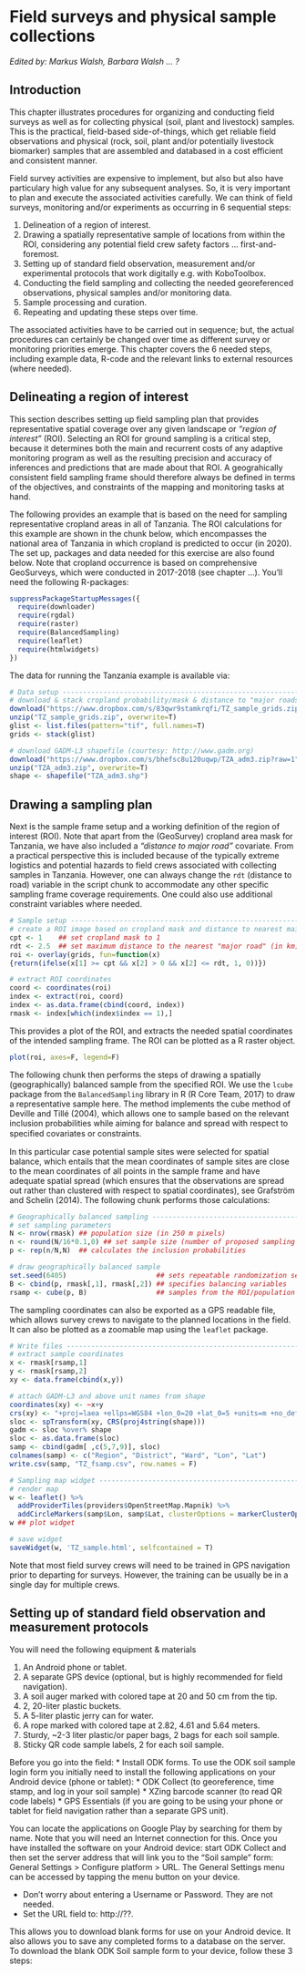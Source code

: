 # Field surveys and physical sample collections {#field-surveys}

*Edited by: Markus Walsh, Barbara Walsh ... ?*

## Introduction {#fs-intro}

This chapter illustrates procedures for organizing and conducting field surveys as well as for collecting physical (soil, plant and livestock) samples. This is the practical, field-based side-of-things, which get reliable field observations and physical (rock, soil, plant and/or potentially livestock biomarker) samples that are assembled and databased in a cost efficient and consistent manner. 

Field survey activities are expensive to implement, but also but also have particulary high value for any subsequent analyses. So, it is very important to plan and execute the associated activities carefully. We can think of field surveys, monitoring and/or experiments as occurring in 6 sequential steps:

1. Delineation of a region of interest.
1. Drawing a spatially representative sample of locations from within the ROI, considering any potential field crew safety factors ... first-and-foremost.
1. Setting up of standard field observation, measurement and/or experimental protocols that work digitally e.g. with KoboToolbox.
1. Conducting the field sampling and collecting the needed georeferenced observations, physical samples and/or monitoring data.
1. Sample processing and curation.
1. Repeating and updating these steps over time.

The associated activities have to be carried out in sequence; but, the actual procedures can certainly be changed over time as different survey or monitoring priorities emerge. This chapter covers the 6 needed steps, including example data, R-code and the relevant links to external resources (where needed).

## Delineating a region of interest {#roi}

This section describes setting up field sampling plan that provides representative spatial coverage over any given landscape or *"region of interest"* (ROI). Selecting an ROI for ground sampling is a critical step, because it determines both the main and recurrent costs of any adaptive monitoring program as well as the resulting precision and accuracy of inferences and predictions that are made about that ROI. A geograhically consistent field sampling frame should therefore always be defined in terms of the objectives, and constraints of the mapping and monitoring tasks at hand. 

The following provides an example that is based on the need for sampling representative cropland areas in all of Tanzania. The ROI calculations for this example are shown in the chunk below, which encompasses the national area of Tanzania in which cropland is predicted to occur (in 2020). The set up, packages and data needed for this exercise are also found below. Note that cropland occurrence is based on comprehensive GeoSurveys, which were conducted in 2017-2018 (see chapter ...). You'll need the following R-packages:

```r
suppressPackageStartupMessages({
  require(downloader)
  require(rgdal)
  require(raster)
  require(BalancedSampling)
  require(leaflet)
  require(htmlwidgets)
})
```

The data for running the Tanzania example is available via:

```r
# Data setup --------------------------------------------------------------
# download & stack cropland probability/mask & distance to "major roads" grids
download("https://www.dropbox.com/s/83qwr9stamkrqfi/TZ_sample_grids.zip?raw=1", "TZ_sample_grids.zip", mode="wb")
unzip("TZ_sample_grids.zip", overwrite=T)
glist <- list.files(pattern="tif", full.names=T)
grids <- stack(glist)

# download GADM-L3 shapefile (courtesy: http://www.gadm.org)
download("https://www.dropbox.com/s/bhefsc8u120uqwp/TZA_adm3.zip?raw=1", "TZA_adm3.zip", mode="wb")
unzip("TZA_adm3.zip", overwrite=T)
shape <- shapefile("TZA_adm3.shp")
```

## Drawing a sampling plan {#samp-plan}

Next is the sample frame setup and a working definition of the region of interest (ROI). Note that apart from the (GeoSurvey) cropland area mask for Tanzania, we have also included a *"distance to major road"* covariate. From a practical perspective this is included because of the typically extreme logistics and potential hazards to field crews associated with collecting samples in Tanzania. However, one can always change the `rdt` (distance to road) variable in the script chunk to accommodate any other specific sampling frame coverage requirements. One could also use additional constraint variables where needed.

```r
# Sample setup ------------------------------------------------------------
# create a ROI image based on cropland mask and distance to nearest main roads
cpt <- 1    ## set cropland mask to 1
rdt <- 2.5  ## set maximum distance to the nearest "major road" (in km)
roi <- overlay(grids, fun=function(x) 
{return(ifelse(x[1] >= cpt && x[2] > 0 && x[2] <= rdt, 1, 0))})

# extract ROI coordinates
coord <- coordinates(roi)
index <- extract(roi, coord)
index <- as.data.frame(cbind(coord, index))
rmask <- index[which(index$index == 1),]
```

This provides a plot of the ROI, and extracts the needed spatial coordinates of the intended sampling frame. The ROI can be plotted as a R raster object.

```r
plot(roi, axes=F, legend=F)
```

The following chunk then performs the steps of drawing a spatially (geographically) balanced sample from the specified ROI. We use the `lcube` package from the `BalancedSampling` library in R (R Core Team, 2017) to draw a representative sample here. The method implements the cube method of Deville and Tillé (2004), which allows one to sample based on the relevant inclusion probabilities while aiming for balance and spread with respect to speciﬁed covariates or constraints. 

In this particular case potential sample sites were selected for spatial balance, which entails that the mean coordinates of sample sites are close to the mean coordinates of all points in the sample frame and have adequate spatial spread (which ensures that the observations are spread out rather than clustered with respect to spatial coordinates), see Grafström and Schelin (2014). The following chunk performs those calculations:

```r
# Geographically balanced sampling ----------------------------------------
# set sampling parameters
N <- nrow(rmask) ## population size (in 250 m pixels)
n <- round(N/16*0.1,0) ## set sample size (number of proposed sampling locations)
p <- rep(n/N,N)  ## calculates the inclusion probabilities

# draw geographically balanced sample
set.seed(6405)                      ## sets repeatable randomization seed
B <- cbind(p, rmask[,1], rmask[,2]) ## specifies balancing variables
rsamp <- cube(p, B)                 ## samples from the ROI/population using the cube method
```

The sampling coordinates can also be exported as a GPS readable file, which allows survey crews to navigate to the planned locations in the field. It can also be plotted as a zoomable map using the `leaflet` package.

```r
# Write files -------------------------------------------------------------
# extract sample coordinates
x <- rmask[rsamp,1]
y <- rmask[rsamp,2]
xy <- data.frame(cbind(x,y))

# attach GADM-L3 and above unit names from shape
coordinates(xy) <- ~x+y
crs(xy) <- "+proj=laea +ellps=WGS84 +lon_0=20 +lat_0=5 +units=m +no_defs"
sloc <- spTransform(xy, CRS(proj4string(shape)))
gadm <- sloc %over% shape
sloc <- as.data.frame(sloc)
samp <- cbind(gadm[ ,c(5,7,9)], sloc)
colnames(samp) <- c("Region", "District", "Ward", "Lon", "Lat")
write.csv(samp, "TZ_fsamp.csv", row.names = F)

# Sampling map widget -----------------------------------------------------
# render map
w <- leaflet() %>% 
  addProviderTiles(providers$OpenStreetMap.Mapnik) %>%
  addCircleMarkers(samp$Lon, samp$Lat, clusterOptions = markerClusterOptions())
w ## plot widget 

# save widget
saveWidget(w, 'TZ_sample.html', selfcontained = T)
```

Note that most field survey crews will need to be trained in GPS navigation prior to departing for surveys. However, the training can be usually be in a single day for multiple crews.

## Setting up of standard field observation and measurement protocols {#om-protocols}

You will need the following equipment & materials

1. An Android phone or tablet.
1. A separate GPS device (optional, but is highly recommended for field navigation).
1. A soil auger marked with colored tape at 20 and 50 cm from the tip.
1. 2, 20-liter plastic buckets.
1. A 5-liter plastic jerry can for water.
1. A rope marked with colored tape at 2.82, 4.61 and 5.64 meters.
1. Sturdy, ~2-3 liter plastic/or paper bags, 2 bags for each soil sample.
1. Sticky QR code sample labels, 2 for each soil sample.

Before you go into the field:
*	Install ODK forms. To use the ODK soil sample login form you initially need to install the following applications on your Android device (phone or tablet):
* ODK Collect (to georeference, time stamp, and log in your soil sample)
* XZing barcode scanner (to read QR code labels)
* GPS Essentials (if you are going to be using your phone or tablet for field navigation rather than a separate GPS unit).

You can locate the applications on Google Play by searching for them by name. Note that you will need an Internet connection for this. Once you have installed the software on your Android device: start ODK Collect and then set the server address that will link you to the “Soil sample” form:
General Settings > Configure platform > URL. The General Settings menu can be accessed by tapping the <left> menu button on your device. 

* Don’t worry about entering a Username or Password. They are not needed.
* Set the URL field to: http://??.

This allows you to download blank forms for use on your Android device. It also allows you to save any completed forms to a database on the server. To download the blank ODK Soil sample form to your device, follow these 3 steps:

